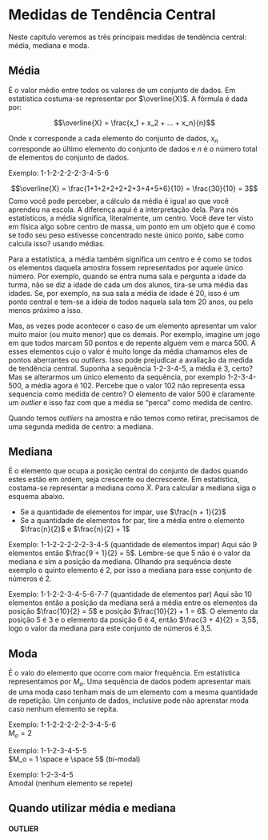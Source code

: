 # Medidas de Tendência Central

Neste capítulo veremos as três principais medidas de tendência central: 
média, mediana e moda. 

## Média

É o valor médio entre todos os valores de um conjunto de dados. Em estatística costuma-se representar por $\overline{X}$. A fórmula é dada por:

 $$\overline{X} = \frac{x_1 + x_2 + ... + x_n}{n}$$

Onde x corresponde a cada elemento do conjunto de dados, $x_n$ corresponde ao
último elemento do conjunto de dados e $n$ é o número total de elementos do conjunto de dados. 

Exemplo: 1-1-2-2-2-2-3-4-5-6  

$$\overline{X} = \frac{1+1+2+2+2+2+3+4+5+6}{10} = \frac{30}{10} = 3$$
Como você pode perceber, a cálculo da média é igual ao que você aprendeu na escola. A diferença aqui é a interpretação dela. Para nós estatísticos, a média significa, literalmente, um centro. Você deve ter visto em física algo sobre centro de massa, um ponto em um objeto que é como se todo seu peso estivesse concentrado neste único ponto, sabe como calcula isso? usando médias. 

Para a estatística, a média também significa um centro e é como se todos os elementos daquela amostra fossem representados por aquele único número. Por exemplo, quando se entra numa sala e pergunta a idade da turma, não se diz a idade de cada um dos alunos, tira-se uma média das idades. Se, por exemplo, na sua sala a média de idade é 20, isso é um ponto central e tem-se a ideia de todos naquela sala tem 20 anos, ou pelo menos próximo a isso.    

Mas, as vezes pode acontecer o caso de um elemento apresentar um valor muito maior (ou muito menor) que os demais. Por exemplo, imagine um jogo em que todos marcam 50 pontos e de repente alguem vem e marca 500. A esses elementos cujo o valor é muito longe da média chamamos  eles de pontos aberrantes ou *outliers*.
Isso pode prejudicar a avaliação da medida de tendência central. Suponha a sequência 1-2-3-4-5, a média é 3, certo? Mas se alterarmos um único elemento da sequência, por exemplo 1-2-3-4-500, a média agora é 102. Percebe que o valor 102 não representa essa sequencia como medida de centro? O elemento de valor 500 é claramente um *outlier* e isso faz com que a média se "perca" como medida de centro.

Quando temos *outliers* na amostra e não temos como retirar, precisamos de uma segunda medida de centro: a mediana.

## Mediana 

É o elemento que ocupa a posição central do conjunto de dados quando estes estão em ordem, seja crescente ou decrescente. Em estatística, costama-se representar a mediana como $\widetilde{X}$. Para calcular a mediana siga o esquema abaixo.

* Se a quantidade de elementos for impar, use $\frac{n + 1}{2}$
* Se a quantidade de elementos for par, tire a média entre o elemento $\frac{n}{2}$ e $\frac{n}{2} + 1$

Exemplo: 1-1-2-2-2-2-2-3-4-5 (quantidade de elementos impar)
Aqui são 9 elementos então $\frac{9 + 1}{2} = 5$. Lembre-se que 5 não é o valor da mediana e sim a posição da mediana. Olhando pra sequência deste exemplo o quinto elemento é 2, por isso a mediana para esse conjunto de números é 2.

Exemplo: 1-1-2-2-3-4-5-6-7-7 (quantidade de elementos par)
Aqui são 10 elementos então a posição da mediana será a média entre os elementos da posição $\frac{10}{2} = 5$ e posição $\frac{10}{2} + 1 = 6$. O elemento da posição 5 é 3 e o elemento da posição 6 é 4, então $\frac{3 + 4}{2} = 3,5$, logo o valor da mediana para este conjunto de números é 3,5. 

## Moda

É o valo do elemento que ocorre com maior frequência. Em estatística representamos por $M_o$. Uma sequência de dados podem apresentar mais de uma moda caso tenham mais de um elemento com a mesma quantidade de repetição. Um conjunto de dados, inclusive pode não aprenstar moda caso nenhum elemento se repita. 

Exemplo: 1-1-2-2-2-2-2-3-4-5-6  
$M_o = 2$

Exemplo: 1-1-2-3-4-5-5  
$M_o =  1 \space e \space 5$ (bi-modal)

Exemplo: 1-2-3-4-5  
Amodal (nenhum elemento se repete)

## Quando utilizar média e mediana


#### OUTLIER


